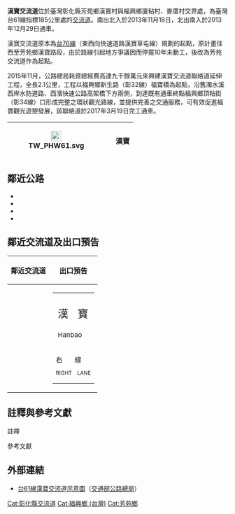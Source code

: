 {{Infobox Taiwan Highway IC
| name = 漢寶交流道
| name_en = Hanbao Interchange
| rd_type = EX
| rd_number = 61
| exit=185
| exit_name = 漢寶
|location = [[臺灣|臺灣]][[彰化縣|彰化縣]]<br>[[芳苑鄉|芳苑鄉]]漢寶村<br>[[福興鄉_(台灣)|福興鄉]]廈粘村、麥厝村
| connect = {{Jct|country=TWN|PH|17}}<br>{{Jct|country=TWN|TRCH|117}}{{NoteTag|北上需透過迴轉道迴轉方可銜接台17線及彰117線}}
| goto = 芳苑鄉[[漢寶園|漢寶]]
| class = 簡易鑽石型
| time = 2013年11月18日（南出北入）<br>2013年12月29日（北出南入）
}}
'''漢寶交流道'''位於臺灣彰化縣芳苑鄉漢寶村與福興鄉廈粘村、麥厝村交界處，為臺灣台61線指標185公里處的[[交流道|交流道]]。南出北入於2013年11月18日{{RefTag|{{cite web | url = https://www.nownews.com/news/20131118/1023816 | title = 西濱快速公路福興交流道至漢寶交流道路段正式通車 | accessdate = 2013-11-18 | archive-date = 2018-06-12 | archive-url = https://web.archive.org/web/20180612140444/https://www.nownews.com/news/20131118/1023816 | dead-url = no }}}}，北出南入於2013年12月29日通車{{RefTag|{{cite web | url = http://www.chinatimes.com/realtimenews/20131229001802-260405 | title = 台61線西濱王功段 下午通車 | accessdate = 2013-12-29 | archive-date = 2014-01-01 | archive-url = https://web.archive.org/web/20140101171049/http://www.chinatimes.com/realtimenews/20131229001802-260405 | dead-url = no }}}}。

漢寶交流道原本為[[台76線|台76線]]（東西向快速道路漢寶草屯線）規劃的起點，原計畫往西至芳苑鄉漢寶路段，由於路線引起地方爭議因而停擺10年未動工{{RefTag|[http://news.ltn.com.tw/news/local/paper/184118 〈中部〉台76線西段路線 民意盼再南移] {{Wayback|url=http://news.ltn.com.tw/news/local/paper/184118 |date=20190704031852 }}，2008年1月22日，自由時報}}{{RefTag|[http://news.ltn.com.tw/news/local/paper/183488 〈中部〉台76線東西向快速道延伸案 三擇一] {{Wayback|url=http://news.ltn.com.tw/news/local/paper/183488 |date=20190704031847 }}，2008年1月19日，自由時報}}，後改為芳苑交流道作為起點。

2015年11月，公路總局耗資總經費高達九千餘萬元來興建漢寶交流道聯絡道延伸工程，全長2.1公里，工程以福興鄉新生路（彰32線）福寶橋為起點，沿舊濁水溪西岸水防道路、西濱快速公路高架橋下方兩側，到達既有通車終點福興鄉頂粘街（彰34線）口{{RefTag|[http://www.chinatimes.com/newspapers/20151112000607-260107 西濱漢寶交流道延伸工程開工] {{Wayback|url=http://www.chinatimes.com/newspapers/20151112000607-260107 |date=20191227181835 }}，2015年11月20日}}形成完整之環狀觀光路線，並提供完善之交通服務，可有效促進福寶觀光遊憩發展，該聯絡道於2017年3月19日完工通車{{RefTag|[http://twlugang.com/archives/1296 漢寶交流連絡道延伸頂粘街] {{Wayback|url=http://twlugang.com/archives/1296 |date=20191227181830 }}，2017年3月23日}}。
{|class="wikitable" style="text-align:center"
! [[File:TW_PHW61.svg|23px]]
| {{Taiwan Highway IC|185|漢寶}}
| '''漢寶'''
|}

== 鄰近公路 ==
* {{Jct|country=TWN|PH|17}}
* {{Jct|country=TWN|CH|143}}
* {{Jct|country=TWN|TRCH|34}}
* {{Jct|country=TWN|TRCH|117}}

== 鄰近交流道及出口預告 ==
{|class="toccolours" border="1" cellpadding="4" style="margin:0 auto; border-collapse:collapse; text-align:center; white-space:nowrap"
!  鄰近交流道 !! 出口預告
|-
|
{{Start expwy box|[[台灣省道快速公路|台灣省道快速公路]]}}
{{s-expwy IC|[[福興交流道|福興交流道]]|往　[[洋厝交流道|洋厝交流道]]}}
{{s-line|{{Jct|country=TWN|PH|61}}|185k|#9B0D15}}
{{s-expwy IC|[[王功交流道|王功交流道]]|往　[[芳苑交流道|芳苑交流道]]}}
{{Illus}}
{{Fwu|eh|[[鹿港鎮|鹿港]]}}
{{Fwi|Full|180|福興}}
{{Fwh|ehst}}
{{Fwm|TW PHW61}}
{{Fwh|ehst}}
{{Fwi|Full|185|漢寶}}
{{Fwh|ehst}}
{{Fwm|TW PHW61}}
{{Fwh|ehst}}
{{Fwi|Full|192|王功}}
{{Fwd|eh|[[芳苑鄉|芳苑]]}}
{{Fwed}}
| style="text-align:right; font-size:15px" | {{Taiwan Highway IC|185|漢寶}}
{|style="width:120px; background-color:#007F00; text-align:center; color:#FFF; font-weight:bold"
| <div style="margin:3px"></div>
|-
| style="line-height:24px; font-size:24px; word-spacing:15px" | 漢 寶</div><div style="font-size:15px">Hanbao</div>
|-
| style="line-height:15px; font-size:15px; word-spacing:24px" | 右 線<div style="font-size:12px; word-spacing:9px">RIGHT LANE</div>
|}
|}

== 註釋與參考文獻 ==
; 註釋
{{NoteFoot}}

; 參考文獻
{{RefFoot}}

== 外部連結 ==
* [https://www.thb.gov.tw/resource/upload/Expressway/c3296ed3-1a82-4111-abea-738943e922da.jpg 台61線漢寶交流道示意圖]（[[交通部公路總局|交通部公路總局]]）

{{台61線}}

[[Cat:彰化縣交流道|Cat:彰化縣交流道]]
[[Cat:福興鄉_(台灣)|Cat:福興鄉 (台灣)]]
[[Cat:芳苑鄉|Cat:芳苑鄉]]